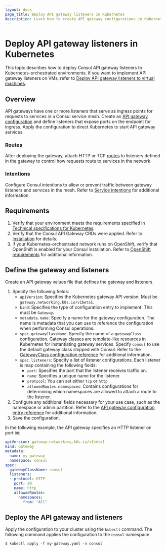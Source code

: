 ```yaml
---
layout: docs
page_title: Deploy API gateway listeners in Kubernetes
description: Learn how to create API gateway configurations in Kubernetes that enable you to instantiate gateway instances.
---
```


# Deploy API gateway listeners in Kubernetes

This topic describes how to deploy Consul API gateway listeners to Kubernetes-orchestrated environments. If you want to implement API gateway listeners on VMs, refer to [Deploy API gateway listeners to virtual machines](/consul/docs/north-south/api-gateway/vm/listener).

## Overview

API gateways have one or more listeners that serve as ingress points for requests to services in a Consul service mesh. Create an [API gateway configuration](/consul/docs/reference/k8s/api-gateway/gateway) and define listeners that expose ports on the endpoint for ingress. Apply the configuration to direct Kubernetes to start API gateway services. 

### Routes

After deploying the gateway, attach HTTP or TCP [routes](/consul/docs/reference/k8s/api-gateway/routes) to listeners defined in the gateway to control how requests route to services in the network.

### Intentions

Configure Consul intentions to allow or prevent traffic between gateway listeners and services in the mesh. Refer to [Service intentions](/consul/docs/secure-mesh/intention) for additional information. 


## Requirements

1. Verify that your environment meets the requirements specified in [Technical specifications for Kubernetes](/consul/docs/north-south/api-gateway/k8s/tech-specs).
1. Verify that the Consul API Gateway CRDs were applied. Refer to [Installation](/consul/docs/north-south/api-gateway/k8s/enable) for details.
1. If your Kubernetes-orchestrated network runs on OpenShift, verify that OpenShift is enabled for your Consul installation. Refer to [OpenShift requirements](/consul/docs/connect/gateways/api-gateway/tech-specs#openshift-requirements) for additional information. 

## Define the gateway and listeners

Create an API gateway values file that defines the gateway and listeners.

1. Specify the following fields:
    - `apiVersion`: Specifies the Kubernetes gateway API version. Must be `gateway.networking.k8s.io/v1beta1`.
    - `kind`: Specifies the type of configuration entry to implement. This must be `Gateway`. 
    - `metadata.name`:  Specify a name for the gateway configuration. The name is metadata that you can use to reference the configuration when performing Consul operations.
    - `spec.gatewayClassName`:  Specify the name of a `gatewayClass` configuration. Gateway classes are template-like resources in Kubernetes for instantiating gateway services. Specify `consul` to use the default gateway class shipped with Consul. Refer to the [GatewayClass configuration reference](/consul/docs/reference/k8s/api-gateway/gatewayclass) for additional information.
    - `spec.listeners`: Specify a list of listener configurations. Each listener is map containing the following fields:
      - `port`: Specifies the port that the listener receives traffic on.
      - `name`: Specifies a unique name for the listener.
      - `protocol`: You can set either `tcp` or `http` 
      - `allowedRoutes.namespaces`: Contains configurations for determining which namespaces are allowed to attach a route to the listener. 
1. Configure any additional fields necessary for your use case, such as the namespace or admin partition. Refer to the [API gateway configuration entry reference](/consul/docs/reference/k8s/api-gateway/gateway) for additional information.
1. Save the configuration.

In the following example, the API gateway specifies an HTTP listener on port `80`:

```yaml
apiVersion: gateway.networking.k8s.io/v1beta1
kind: Gateway
metadata:
  name: my-gateway
  namespace: consul
spec:
  gatewayClassName: consul
  listeners:
  - protocol: HTTP
    port: 80
    name: http
    allowedRoutes:
      namespaces:
        from: "All"
```


## Deploy the API gateway and listeners

Apply the configuration to your cluster using the `kubectl` command. The following command applies the configuration to the `consul` namespace:

```shell-session
$ kubectl apply -f my-gateway.yaml -n consul
```